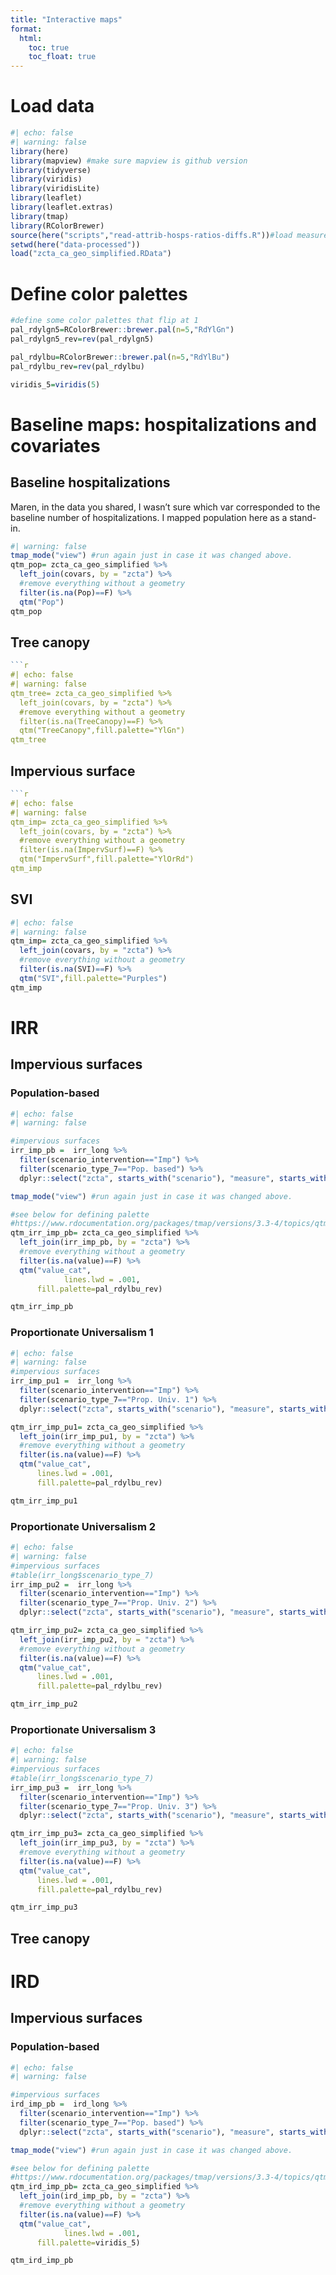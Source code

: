 ```yaml
---
title: "Interactive maps"
format:
  html:
    toc: true
    toc_float: true
---
```


# Load data
```r
#| echo: false
#| warning: false
library(here)
library(mapview) #make sure mapview is github version
library(tidyverse)
library(viridis)
library(viridisLite)
library(leaflet)
library(leaflet.extras)
library(tmap)
library(RColorBrewer)
source(here("scripts","read-attrib-hosps-ratios-diffs.R"))#load measures
setwd(here("data-processed"))
load("zcta_ca_geo_simplified.RData")
```

# Define color palettes

```r
#define some color palettes that flip at 1
pal_rdylgn5=RColorBrewer::brewer.pal(n=5,"RdYlGn")
pal_rdylgn5_rev=rev(pal_rdylgn5)

pal_rdylbu=RColorBrewer::brewer.pal(n=5,"RdYlBu")
pal_rdylbu_rev=rev(pal_rdylbu)

viridis_5=viridis(5)
```

# Baseline maps: hospitalizations and covariates
## Baseline hospitalizations
Maren, in the data you shared, I wasn't sure which var corresponded to the baseline number of hospitalizations. I mapped population here as a stand-in.
```r
#| warning: false
tmap_mode("view") #run again just in case it was changed above.
qtm_pop= zcta_ca_geo_simplified %>% 
  left_join(covars, by = "zcta") %>% 
  #remove everything without a geometry
  filter(is.na(Pop)==F) %>% 
  qtm("Pop")
qtm_pop
```


## Tree canopy
```r
```r
#| echo: false
#| warning: false
qtm_tree= zcta_ca_geo_simplified %>% 
  left_join(covars, by = "zcta") %>% 
  #remove everything without a geometry
  filter(is.na(TreeCanopy)==F) %>% 
  qtm("TreeCanopy",fill.palette="YlGn")
qtm_tree
```

## Impervious surface
```r
```r
#| echo: false
#| warning: false
qtm_imp= zcta_ca_geo_simplified %>% 
  left_join(covars, by = "zcta") %>% 
  #remove everything without a geometry
  filter(is.na(ImpervSurf)==F) %>% 
  qtm("ImpervSurf",fill.palette="YlOrRd")
qtm_imp
```
## SVI
```r
#| echo: false
#| warning: false
qtm_imp= zcta_ca_geo_simplified %>% 
  left_join(covars, by = "zcta") %>% 
  #remove everything without a geometry
  filter(is.na(SVI)==F) %>% 
  qtm("SVI",fill.palette="Purples")
qtm_imp
```

# IRR

## Impervious surfaces

### Population-based

```r
#| echo: false
#| warning: false

#impervious surfaces
irr_imp_pb =  irr_long %>% 
  filter(scenario_intervention=="Imp") %>% 
  filter(scenario_type_7=="Pop. based") %>% 
  dplyr::select("zcta", starts_with("scenario"), "measure", starts_with("value")) 

tmap_mode("view") #run again just in case it was changed above.

#see below for defining palette
#https://www.rdocumentation.org/packages/tmap/versions/3.3-4/topics/qtm
qtm_irr_imp_pb= zcta_ca_geo_simplified %>% 
  left_join(irr_imp_pb, by = "zcta") %>% 
  #remove everything without a geometry
  filter(is.na(value)==F) %>% 
  qtm("value_cat",
            lines.lwd = .001,
      fill.palette=pal_rdylbu_rev)

qtm_irr_imp_pb
```

### Proportionate Universalism 1

```r
#| echo: false
#| warning: false
#impervious surfaces
irr_imp_pu1 =  irr_long %>% 
  filter(scenario_intervention=="Imp") %>% 
  filter(scenario_type_7=="Prop. Univ. 1") %>% 
  dplyr::select("zcta", starts_with("scenario"), "measure", starts_with("value")) 

qtm_irr_imp_pu1= zcta_ca_geo_simplified %>% 
  left_join(irr_imp_pu1, by = "zcta") %>% 
  #remove everything without a geometry
  filter(is.na(value)==F) %>% 
  qtm("value_cat",
      lines.lwd = .001,
      fill.palette=pal_rdylbu_rev)

qtm_irr_imp_pu1
```

### Proportionate Universalism 2

```r
#| echo: false
#| warning: false
#impervious surfaces
#table(irr_long$scenario_type_7)
irr_imp_pu2 =  irr_long %>% 
  filter(scenario_intervention=="Imp") %>% 
  filter(scenario_type_7=="Prop. Univ. 2") %>% 
  dplyr::select("zcta", starts_with("scenario"), "measure", starts_with("value")) 

qtm_irr_imp_pu2= zcta_ca_geo_simplified %>% 
  left_join(irr_imp_pu2, by = "zcta") %>% 
  #remove everything without a geometry
  filter(is.na(value)==F) %>% 
  qtm("value_cat",
      lines.lwd = .001,
      fill.palette=pal_rdylbu_rev)

qtm_irr_imp_pu2
```

### Proportionate Universalism 3

```r
#| echo: false
#| warning: false
#impervious surfaces
#table(irr_long$scenario_type_7)
irr_imp_pu3 =  irr_long %>% 
  filter(scenario_intervention=="Imp") %>% 
  filter(scenario_type_7=="Prop. Univ. 3") %>% 
  dplyr::select("zcta", starts_with("scenario"), "measure", starts_with("value")) 

qtm_irr_imp_pu3= zcta_ca_geo_simplified %>% 
  left_join(irr_imp_pu3, by = "zcta") %>% 
  #remove everything without a geometry
  filter(is.na(value)==F) %>% 
  qtm("value_cat",
      lines.lwd = .001,
      fill.palette=pal_rdylbu_rev)

qtm_irr_imp_pu3
```

## Tree canopy

# IRD

## Impervious surfaces

### Population-based

```r
#| echo: false
#| warning: false

#impervious surfaces
ird_imp_pb =  ird_long %>% 
  filter(scenario_intervention=="Imp") %>% 
  filter(scenario_type_7=="Pop. based") %>% 
  dplyr::select("zcta", starts_with("scenario"), "measure", starts_with("value")) 

tmap_mode("view") #run again just in case it was changed above.

#see below for defining palette
#https://www.rdocumentation.org/packages/tmap/versions/3.3-4/topics/qtm
qtm_ird_imp_pb= zcta_ca_geo_simplified %>% 
  left_join(ird_imp_pb, by = "zcta") %>% 
  #remove everything without a geometry
  filter(is.na(value)==F) %>% 
  qtm("value_cat",
            lines.lwd = .001,
      fill.palette=viridis_5)

qtm_ird_imp_pb
```
